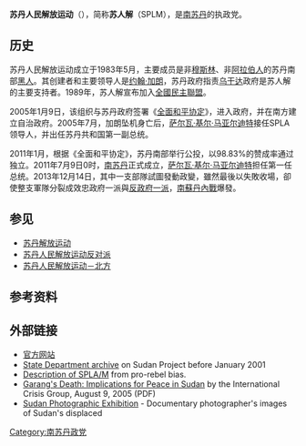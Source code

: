 {{Infobox political party
| country = 南苏丹
| colorcode = {{Party meta/color/蘇丹人民解放運動}}
| party_name = 苏丹人民解放运动
| native_name = Sudan People's Liberation Movement
| party_logo = File:Seal of SPLA-M.gif
| 主席 = [[萨尔瓦·基尔·马亚尔迪特|萨尔瓦·基尔·马亚尔迪特]]
| founder = [[约翰·加朗|约翰·加朗·德·马比奥尔]]
| foundation = 1983年
| headquarters = [[中赤道州|中赤道州]][[朱巴县|朱巴县]][[朱巴|朱巴]]
| youth_wing = {{link-en|苏人解青年联盟|SPLM Youth League}}
| position = 
| seats1_title       = [[过渡国民议会_(南苏丹)|过渡国民议会]]
| seats1             = {{Infobox political party/seats|332|550|hex={{Party meta/color/蘇丹人民解放運動}}}}
| ideology      = [[大帐篷|大帐篷]]<br>{{le|新苏丹|New Sudan}}（2005年以前）
| international = 
| flag = [[File:Flag_of_South_Sudan.svg|200px]]
| website = {{url|http://www.splmtoday.com/}}
}}
{{Infobox national military
|name= 苏丹人民解放军
|image=[[File:Flag_of_South_Sudan.svg|border]]
|caption= [[南苏丹国旗|南苏丹国旗]]
|headquarters=[[阿韦勒东州|阿韦勒东州]],旺耶克；[[瓦乌州|瓦乌州]]，枫木县
|founded=1983年
|commander-in-chief= 总统 [[萨尔瓦·基尔·马亚尔迪特|萨尔瓦·基尔·马亚尔迪特]]
|minister=[[库尔·曼南洋·朱克|库尔·曼南洋·朱克]]
|commander=[[加布里埃尔·乔克·瑞波|加布里埃尔·乔克·瑞波]]将军（自2018年5月4日起）<ref name=":0">{{Cite news|url=https://radiotamazuj.org/en/news/article/new-south-sudan-army-chief-sworn-in|title=New South Sudan army chief sworn in|work=Radio Tamazuj|access-date=2018-06-17|language=en|archive-date=2018-06-18|archive-url=https://web.archive.org/web/20180618002550/https://radiotamazuj.org/en/news/article/new-south-sudan-army-chief-sworn-in|dead-url=no}}</ref>
|commander_title=总参谋长
|branches=地面部队<br />[[南苏丹空军|空军]]和防空部队<br />河滨/海军部队<ref>{{Cite news|url=http://www.eyeradio.org/spla-renamed-south-sudan-defense-force-major-army-shake/|title=SPLA renamed South Sudan Defense Force in a major army shake up|date=2017-05-16|work=Eye Radio Network|access-date=2018-06-17|language=en-US|archive-date=2018-06-17|archive-url=https://web.archive.org/web/20180617220027/http://www.eyeradio.org/spla-renamed-south-sudan-defense-force-major-army-shake/|dead-url=no}}</ref>
|population=
|age=18
|active=210,000，准军事部队估计为19,100
|amount=10,240,750,031 SSP ($78,615,712) [2016/17]
|reserve=76,000.
|percent_GDP=0.86% (2015 est.)
|domestic_suppliers=[[军事工业公司|军事工业公司]]
|foreign_suppliers={{flag|Israel}}<br />{{flag|Ethiopia}}<br />{{flag|United States of America}}<br />{{flag|Kenya}}<br />{{flag|Uganda}}<br />{{flag|Tanzania}}<br />{{flag|United Kingdom}}<br />{{flag|India}}<br />{{flag|China}}<br />{{flag|Russia}}<br />{{flag|Nigeria}}<br />{{flag|Egypt}}<br />{{flag|Canada}}<br />{{flag|Australia}}<br />{{flag|South Africa}}<br />{{flag|Ghana}}<br />{{flag|Japan}}<br />{{flag|South Korea}}
|history='''[[涉及南苏丹的战争列表|南苏丹的军事历史]]'''
* [[第一次苏丹内战|第一次苏丹内战]]”（SPLM）
* [[第二次苏丹内战|第二次苏丹内战]]'（（SPLM）
* [[马拉喀尔战役|马拉喀尔战役]]”（SPLM）”
* [[苏丹内部冲突（2011–）|苏丹–SPLM-N战争]]”（SPLM）
* [[2012南苏丹–苏丹边界冲突|2012南苏丹–苏丹边界冲突]]”（SPLM）
* [[南苏丹内战|南苏丹内战]]”（SPLM）
}}
'''苏丹人民解放运动'''（{{lang-en|Sudan People's Liberation Movement}}），简称'''苏人解'''（SPLM），是[[南苏丹|南苏丹]]的执政党。

==历史==
苏丹人民解放运动成立于1983年5月，主要成员是非[[穆斯林|穆斯林]]、非[[阿拉伯人|阿拉伯人]]的苏丹南部[[黑人|黑人]]。其创建者和主要领导人是[[约翰·加朗|约翰·加朗]]，苏丹政府指责[[乌干达|乌干达]]政府是苏人解的主要支持者。1989年，苏人解宣布加入[[全国民主联盟(南蘇丹)|全國民主聯盟]]。

2005年1月9日，该组织与苏丹政府签署《[[全面和平协定|全面和平协定]]》，进入政府，并在南方建立自治政府。2005年7月，加朗坠机身亡后，[[萨尔瓦·基尔·马亚尔迪特|萨尔瓦·基尔·马亚尔迪特]]接任SPLA领导人，并出任苏丹共和国第一副总统。

2011年1月，根据《全面和平协定》，苏丹南部举行公投，以98.83%的赞成率通过独立。2011年7月9日0时，[[南苏丹|南苏丹]]正式成立，[[萨尔瓦·基尔·马亚尔迪特|萨尔瓦·基尔·马亚尔迪特]]担任第一任总统。2013年12月14日，其中一支部隊試圖發動政變，雖然最後以失敗收場，卻使整支軍隊分裂成效忠政府一派與[[苏丹人民解放运动反对派|反政府一派]]，[[南蘇丹內戰|南蘇丹內戰]]爆發。

==参见==
*[[苏丹解放运动|苏丹解放运动]]
*[[苏丹人民解放运动反对派|苏丹人民解放运动反对派]]
*[[苏丹人民解放运动－北方|苏丹人民解放运动－北方]]

==参考资料==
{{reflist}}

== 外部链接 ==
* [http://www.splmtoday.com/ 官方网站] {{Wayback|url=http://www.splmtoday.com/ |date=20210426215721 }}
* [https://web.archive.org/web/20071010063746/http://www.state.gov/www/issues/relief/sudanproject.html State Department archive] on Sudan Project before January 2001
* [http://www.sudanupdate.org/WHOSWHO/SPLAM.HTM Description of SPLA/M] {{Wayback|url=http://www.sudanupdate.org/WHOSWHO/SPLAM.HTM |date=20201114002541 }} from pro-rebel bias. 
* [https://web.archive.org/web/20090808031327/http://www.crisisgroup.org/library/documents/africa/horn_of_africa/b030_garang_s_death_implications_for_peace_in_sudan.pdf Garang's Death: Implications for Peace in Sudan] by the International Crisis Group, August 9, 2005 (PDF)
* [http://www.ryanspencerreed.com Sudan Photographic Exhibition] {{Wayback|url=http://www.ryanspencerreed.com/ |date=20210121105820 }} - Documentary photographer's images of Sudan's displaced
{{南苏丹政党}}{{authority control}}
[[Category:南苏丹政党|Category:南苏丹政党]]